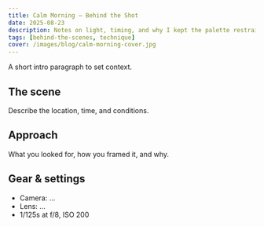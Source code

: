 ```yaml
---
title: Calm Morning — Behind the Shot
date: 2025-08-23
description: Notes on light, timing, and why I kept the palette restrained.
tags: [behind-the-scenes, technique]
cover: /images/blog/calm-morning-cover.jpg
---
```




A short intro paragraph to set context.

## The scene
Describe the location, time, and conditions.

## Approach
What you looked for, how you framed it, and why.

## Gear & settings
- Camera: …
- Lens: …
- 1/125s at f/8, ISO 200

<Photo src="/images/portfolio/calm-morning.jpg" alt="Calm morning over the water" />
